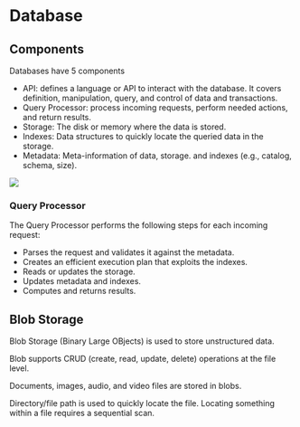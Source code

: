# Database

## Components

Databases have 5 components

- API: defines a language or API to interact with the database. It covers definition, manipulation, query, and control of data and transactions.
- Query Processor: process incoming requests, perform needed actions, and return results.
- Storage: The disk or memory where the data is stored.
- Indexes: Data structures to quickly locate the queried data in the storage.
- Metadata: Meta-information of data, storage. and indexes (e.g., catalog, schema, size).

![](https://www.ml4devs.com/images/illustrations/database-components.webp)


### Query Processor

The Query Processor performs the following steps for each incoming request:
- Parses the request and validates it against the metadata.
- Creates an efficient execution plan that exploits the indexes.
- Reads or updates the storage.
- Updates metadata and indexes.
- Computes and returns results.


## Blob Storage

Blob Storage (Binary Large OBjects) is used to store unstructured data.

Blob supports CRUD (create, read, update, delete) operations at the file level.

Documents, images, audio, and video files are stored in blobs.

Directory/file path is used to quickly locate the file. Locating something within a file requires a sequential scan. 
